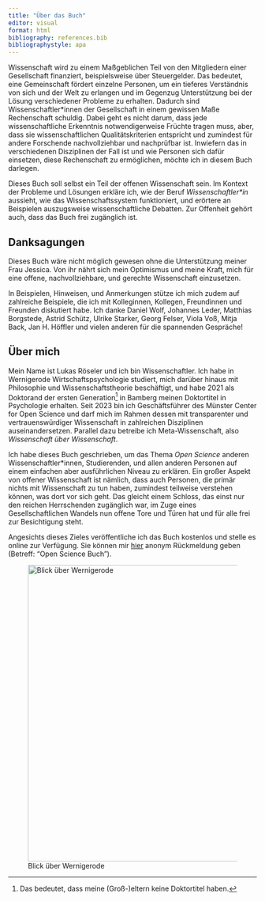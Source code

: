 ```yaml
---
title: "Über das Buch"
editor: visual
format: html
bibliography: references.bib
bibliographystyle: apa
---
```


Wissenschaft wird zu einem Maßgeblichen Teil von den Mitgliedern einer Gesellschaft finanziert, beispielsweise über Steuergelder. Das bedeutet, eine Gemeinschaft fördert einzelne Personen, um ein tieferes Verständnis von sich und der Welt zu erlangen und im Gegenzug Unterstützung bei der Lösung verschiedener Probleme zu erhalten. Dadurch sind Wissenschaftler\*innen der Gesellschaft in einem gewissen Maße Rechenschaft schuldig. Dabei geht es nicht darum, dass jede wissenschaftliche Erkenntnis notwendigerweise Früchte tragen muss, aber, dass sie wissenschaftlichen Qualitätskriterien entspricht und zumindest für andere Forschende nachvollziehbar und nachprüfbar ist. Inwiefern das in verschiedenen Disziplinen der Fall ist und wie Personen sich dafür einsetzen, diese Rechenschaft zu ermöglichen, möchte ich in diesem Buch darlegen.

Dieses Buch soll selbst ein Teil der offenen Wissenschaft sein. Im Kontext der Probleme und Lösungen erkläre ich, wie der Beruf *Wissenschaftler\*in* aussieht, wie das Wissenschaftssystem funktioniert, und erörtere an Beispielen auszugsweise wissenschaftliche Debatten. Zur Offenheit gehört auch, dass das Buch frei zugänglich ist.

::: callout-note
## Danksagungen

Dieses Buch wäre nicht möglich gewesen ohne die Unterstützung meiner Frau Jessica. Von ihr nährt sich mein Optimismus und meine Kraft, mich für eine offene, nachvollziehbare, und gerechte Wissenschaft einzusetzen.

In Beispielen, Hinweisen, und Anmerkungen stütze ich mich zudem auf zahlreiche Beispiele, die ich mit Kolleginnen, Kollegen, Freundinnen und Freunden diskutiert habe. Ich danke Daniel Wolf, Johannes Leder, Matthias Borgstede, Astrid Schütz, Ulrike Starker, Georg Felser, Viola Voß, Mitja Back, Jan H. Höffler und vielen anderen für die spannenden Gespräche!
:::

::: callout-note
## Über mich

Mein Name ist Lukas Röseler und ich bin Wissenschaftler. Ich habe in Wernigerode Wirtschaftspsychologie studiert, mich darüber hinaus mit Philosophie und Wissenschaftstheorie beschäftigt, und habe 2021 als Doktorand der ersten Generation[^about-1] in Bamberg meinen Doktortitel in Psychologie erhalten. Seit 2023 bin ich Geschäftsführer des Münster Center for Open Science und darf mich im Rahmen dessen mit transparenter und vertrauenswürdiger Wissenschaft in zahlreichen Disziplinen auseinandersetzen. Parallel dazu betreibe ich Meta-Wissenschaft, also *Wissenschaft über Wissenschaft*.

Ich habe dieses Buch geschrieben, um das Thema *Open Science* anderen Wissenschaftler\*innen, Studierenden, und allen anderen Personen auf einem einfachen aber ausführlichen Niveau zu erklären. Ein großer Aspekt von offener Wissenschaft ist nämlich, dass auch Personen, die primär nichts mit Wissenschaft zu tun haben, zumindest teilweise verstehen können, was dort vor sich geht. Das gleicht einem Schloss, das einst nur den reichen Herrschenden zugänglich war, im Zuge eines Gesellschaftlichen Wandels nun offene Tore und Türen hat und für alle frei zur Besichtigung steht.

Angesichts dieses Zieles veröffentliche ich das Buch kostenlos und stelle es online zur Verfügung. Sie können mir [hier](https://docs.google.com/forms/d/1Ce4uyr8bRSHZ5yywP3TPdIg8XMLxZqE-mYVL82K6QHI) anonym Rückmeldung geben (Betreff: "Open Science Buch").

![Blick über Wernigerode](images/wernigerode.jpg){fig-alt="Bild vom Wernigeröder Schloss über Nöschenrode" width="600"}
:::

[^about-1]: Das bedeutet, dass meine (Groß-)eltern keine Doktortitel haben.
